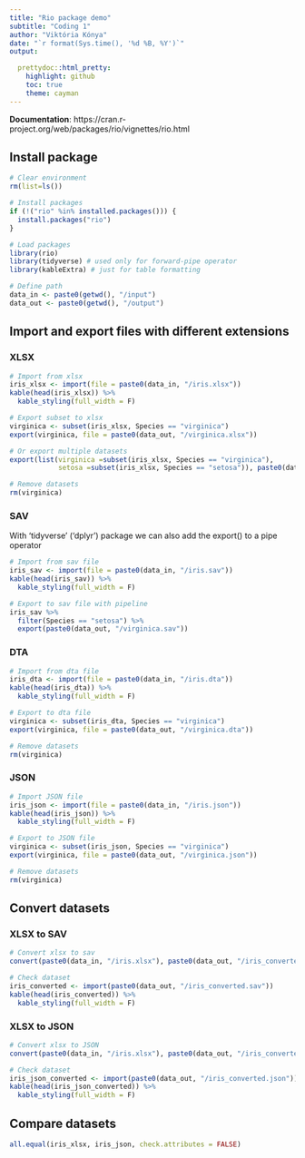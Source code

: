 ```yaml
---
title: "Rio package demo"
subtitle: "Coding 1"
author: "Viktória Kónya"
date: "`r format(Sys.time(), '%d %B, %Y')`"
output:

  prettydoc::html_pretty:
    highlight: github
    toc: true
    theme: cayman
---
```


**Documentation**: https://cran.r-project.org/web/packages/rio/vignettes/rio.html

## Install package 
```r
# Clear environment
rm(list=ls())

# Install packages
if (!("rio" %in% installed.packages())) {
  install.packages("rio")
}

# Load packages
library(rio)
library(tidyverse) # used only for forward-pipe operator
library(kableExtra) # just for table formatting

# Define path
data_in <- paste0(getwd(), "/input")
data_out <- paste0(getwd(), "/output")

```

## Import and export files with different extensions

### XLSX
```r
# Import from xlsx
iris_xlsx <- import(file = paste0(data_in, "/iris.xlsx"))
kable(head(iris_xlsx)) %>%
  kable_styling(full_width = F)

# Export subset to xlsx
virginica <- subset(iris_xlsx, Species == "virginica")
export(virginica, file = paste0(data_out, "/virginica.xlsx"))

# Or export multiple datasets
export(list(virginica =subset(iris_xlsx, Species == "virginica"), 
            setosa =subset(iris_xlsx, Species == "setosa")), paste0(data_out,"/iris_xlsx_multi.xlsx"))

# Remove datasets
rm(virginica)
```


### SAV 
With 'tidyverse' ('dplyr') package we can also add the export() to a pipe operator
```r
# Import from sav file
iris_sav <- import(file = paste0(data_in, "/iris.sav"))
kable(head(iris_sav)) %>%
  kable_styling(full_width = F)

# Export to sav file with pipeline
iris_sav %>%
  filter(Species == "setosa") %>%
  export(paste0(data_out, "/virginica.sav"))

```

### DTA 
```r
# Import from dta file
iris_dta <- import(file = paste0(data_in, "/iris.dta"))
kable(head(iris_dta)) %>%
  kable_styling(full_width = F)

# Export to dta file
virginica <- subset(iris_dta, Species == "virginica")
export(virginica, file = paste0(data_out, "/virginica.dta"))

# Remove datasets
rm(virginica)
```

### JSON
```r
# Import JSON file
iris_json <- import(file = paste0(data_in, "/iris.json"))
kable(head(iris_json)) %>%
  kable_styling(full_width = F)

# Export to JSON file
virginica <- subset(iris_json, Species == "virginica")
export(virginica, file = paste0(data_out, "/virginica.json"))

# Remove datasets
rm(virginica)
```

 
## Convert datasets

### XLSX to SAV
```r
# Convert xlsx to sav
convert(paste0(data_in, "/iris.xlsx"), paste0(data_out, "/iris_converted.sav"))

# Check dataset
iris_converted <- import(paste0(data_out, "/iris_converted.sav"))
kable(head(iris_converted)) %>%
  kable_styling(full_width = F)

```

### XLSX to JSON
```r
# Convert xlsx to JSON
convert(paste0(data_in, "/iris.xlsx"), paste0(data_out, "/iris_converted.json"))

# Check dataset
iris_json_converted <- import(paste0(data_out, "/iris_converted.json"))
kable(head(iris_json_converted)) %>%
  kable_styling(full_width = F)
```

## Compare datasets
```r
all.equal(iris_xlsx, iris_json, check.attributes = FALSE)
```

